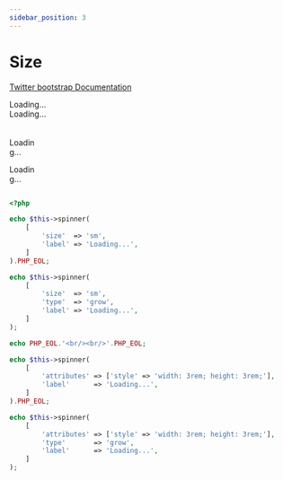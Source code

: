 ```yaml
---
sidebar_position: 3
---
```



# Size

[Twitter bootstrap Documentation](https://getbootstrap.com/docs/4.5/components/spinners/#size)

<Tabs>
<TabItem value="result" label="Result" default><HtmlCode bootstrapVersion="4.5"><div class="spinner-border spinner-border-sm" role="status">
    <span class="sr-only">Loading...</span>
</div>
<div class="spinner-grow spinner-grow-sm" role="status">
    <span class="sr-only">Loading...</span>
</div>
<br/><br/>
<div class="spinner-border" role="status" style="height: 3rem;width: 3rem;">
    <span class="sr-only">Loading...</span>
</div>
<div class="spinner-grow" role="status" style="height: 3rem;width: 3rem;">
    <span class="sr-only">Loading...</span>
</div></HtmlCode></TabItem>
<TabItem value="source" label="Source">

```php
<?php

echo $this->spinner(
    [
        'size'  => 'sm',
        'label' => 'Loading...',
    ]
).PHP_EOL;

echo $this->spinner(
    [
        'size'  => 'sm',
        'type'  => 'grow',
        'label' => 'Loading...',
    ]
);

echo PHP_EOL.'<br/><br/>'.PHP_EOL;

echo $this->spinner(
    [
        'attributes' => ['style' => 'width: 3rem; height: 3rem;'],
        'label'      => 'Loading...',
    ]
).PHP_EOL;

echo $this->spinner(
    [
        'attributes' => ['style' => 'width: 3rem; height: 3rem;'],
        'type'       => 'grow',
        'label'      => 'Loading...',
    ]
);

```

</TabItem>
</Tabs>
